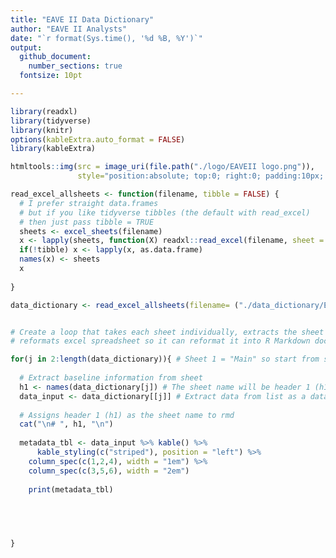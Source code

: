 ```yaml
---
title: "EAVE II Data Dictionary"
author: "EAVE II Analysts"
date: "`r format(Sys.time(), '%d %B, %Y')`"
output: 
  github_document:
    number_sections: true
  fontsize: 10pt

---
```

```r

library(readxl)
library(tidyverse)
library(knitr)
options(kableExtra.auto_format = FALSE)
library(kableExtra)

```

```r
htmltools::img(src = image_uri(file.path("./logo/EAVEII logo.png")),
               style="position:absolute; top:0; right:0; padding:10px; width:200px;")

```

```r
read_excel_allsheets <- function(filename, tibble = FALSE) {
  # I prefer straight data.frames
  # but if you like tidyverse tibbles (the default with read_excel)
  # then just pass tibble = TRUE
  sheets <- excel_sheets(filename)
  x <- lapply(sheets, function(X) readxl::read_excel(filename, sheet = X))
  if(!tibble) x <- lapply(x, as.data.frame)
  names(x) <- sheets
  x
  
}

data_dictionary <- read_excel_allsheets(filename= ("./data_dictionary/EAVEII_data_dictionary.xlsx"))



```




```r
# Create a loop that takes each sheet individually, extracts the sheet name (for header) and
# reformats excel spreadsheet so it can reformat it into R Markdown document

for(j in 2:length(data_dictionary)){ # Sheet 1 = "Main" so start from sheet 2 to the rest of the sheets
  
  # Extract baseline information from sheet
  h1 <- names(data_dictionary[j]) # The sheet name will be header 1 (h1)
  data_input <- data_dictionary[[j]] # Extract data from list as a dataframe (requires [[]])
  
  # Assigns header 1 (h1) as the sheet name to rmd
  cat("\n# ", h1, "\n")
  
  metadata_tbl <- data_input %>% kable() %>%
      kable_styling(c("striped"), position = "left") %>%
    column_spec(c(1,2,4), width = "1em") %>%
    column_spec(c(3,5,6), width = "2em")
  
    print(metadata_tbl)
    



  
}

```


